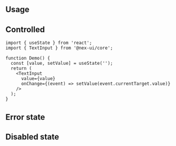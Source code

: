 

## Usage

<InputFeatures component="TextInput" element="input" />

<Demo data={TextInputDemos.usage} />

## Controlled

```tsx
import { useState } from 'react';
import { TextInput } from '@nex-ui/core';

function Demo() {
  const [value, setValue] = useState('');
  return (
    <TextInput
      value={value}
      onChange={(event) => setValue(event.currentTarget.value)}
    />
  );
}
```

<InputSections component="TextInput" />

<Demo data={TextInputDemos.sections} />

## Error state

<Demo data={TextInputDemos.error} />

## Disabled state

<Demo data={TextInputDemos.disabled} />

<StylesApiSelectors component="TextInput" />

<Demo data={TextInputDemos.stylesApi} />

<GetElementRef component="TextInput" refType="input" />

<InputAccessibility component="TextInput" />
